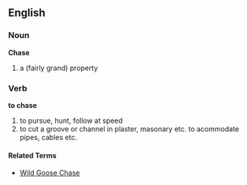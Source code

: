 ==English==
===Noun===
'''Chase'''

#a (fairly grand) property

===Verb===
'''to chase'''
#to pursue, hunt, follow at speed
#to cut a groove or channel in plaster, masonary etc. to acommodate pipes, cables etc.

====Related Terms====
*[[Wild Goose Chase]]